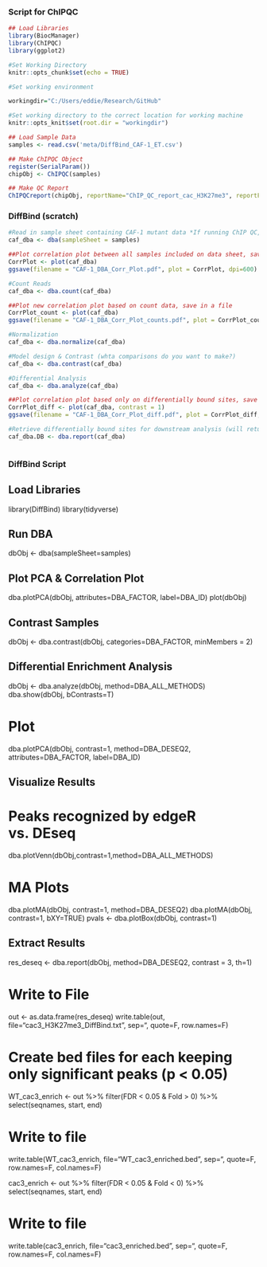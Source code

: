 ### Script for ChIPQC

```r
## Load Libraries
library(BiocManager)
library(ChIPQC)
library(ggplot2)
```

```r
#Set Working Directory
knitr::opts_chunk$set(echo = TRUE)

#Set working environment

workingdir="C:/Users/eddie/Research/GitHub"

#Set working directory to the correct location for working machine
knitr::opts_knit$set(root.dir = "workingdir")
```

```r
## Load Sample Data
samples <- read.csv('meta/DiffBind_CAF-1_ET.csv')

## Make ChIPQC Object
register(SerialParam())
chipObj <- ChIPQC(samples) 

## Make QC Report
ChIPQCreport(chipObj, reportName="ChIP_QC_report_cac_H3K27me3", reportFolder="ChIPQCreport")
```

### DiffBind (scratch)
```r
#Read in sample sheet containing CAF-1 mutant data *If running ChIP QC, you can use "samples" variable
caf_dba <- dba(sampleSheet = samples)

##Plot correlation plot between all samples included on data sheet, save in a file
CorrPlot <- plot(caf_dba)
ggsave(filename = "CAF-1_DBA_Corr_Plot.pdf", plot = CorrPlot, dpi=600)

#Count Reads
caf_dba <- dba.count(caf_dba)

##Plot new correlation plot based on count data, save in a file
CorrPlot_count <- plot(caf_dba)
ggsave(filename = "CAF-1_DBA_Corr_Plot_counts.pdf", plot = CorrPlot_count, dpi=600)

#Normalization
caf_dba <- dba.normalize(caf_dba)

#Model design & Contrast (whta comparisons do you want to make?)
caf_dba <- dba.contrast(caf_dba)

#Differential Analysis
caf_dba <- dba.analyze(caf_dba)

##Plot correlation plot based only on differentially bound sites, save in file
CorrPlot_diff <- plot(caf_dba, contrast = 1)
ggsave(filename = "CAF-1_DBA_Corr_Plot_diff.pdf", plot = CorrPlot_diff, dpi=600)

#Retrieve differentially bound sites for downstream analysis (will return a GRanges object)
caf_dba.DB <- dba.report(caf_dba)

```

```r

```

### DiffBind Script

## Load Libraries
library(DiffBind)
library(tidyverse)

## Run DBA
dbObj <- dba(sampleSheet=samples)

## Plot PCA & Correlation Plot
dba.plotPCA(dbObj,  attributes=DBA_FACTOR, label=DBA_ID)
plot(dbObj)

## Contrast Samples
dbObj <- dba.contrast(dbObj, categories=DBA_FACTOR, minMembers = 2)

## Differential Enrichment Analysis
dbObj <- dba.analyze(dbObj, method=DBA_ALL_METHODS)
dba.show(dbObj, bContrasts=T)

# Plot
dba.plotPCA(dbObj, contrast=1, method=DBA_DESEQ2, attributes=DBA_FACTOR, label=DBA_ID)

## Visualize Results

# Peaks recognized by edgeR vs. DEseq
dba.plotVenn(dbObj,contrast=1,method=DBA_ALL_METHODS)

# MA Plots
dba.plotMA(dbObj, contrast=1, method=DBA_DESEQ2)
dba.plotMA(dbObj, contrast=1, bXY=TRUE)
pvals <- dba.plotBox(dbObj, contrast=1)

## Extract Results
res_deseq <- dba.report(dbObj, method=DBA_DESEQ2, contrast = 3, th=1)

# Write to File
out <- as.data.frame(res_deseq)
write.table(out, file="cac3_H3K27me3_DiffBind.txt", sep="\t", quote=F, row.names=F)

# Create bed files for each keeping only significant peaks (p < 0.05)

WT_cac3_enrich <- out %>% 
  filter(FDR < 0.05 & Fold > 0) %>% 
  select(seqnames, start, end)

# Write to file
write.table(WT_cac3_enrich, file="WT_cac3_enriched.bed", sep="\t", quote=F, row.names=F, col.names=F)

cac3_enrich <- out %>% 
  filter(FDR < 0.05 & Fold < 0) %>% 
  select(seqnames, start, end)

# Write to file
write.table(cac3_enrich, file="cac3_enriched.bed", sep="\t", quote=F, row.names=F, col.names=F)

